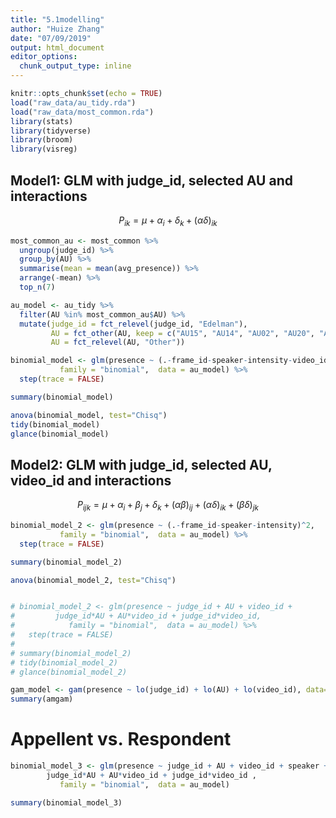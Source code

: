 ```yaml
---
title: "5.1modelling"
author: "Huize Zhang"
date: "07/09/2019"
output: html_document
editor_options: 
  chunk_output_type: inline
---
```


```r
knitr::opts_chunk$set(echo = TRUE)
load("raw_data/au_tidy.rda")
load("raw_data/most_common.rda")
library(stats)
library(tidyverse)
library(broom)
library(visreg)
```


## Model1: GLM with judge_id, selected AU and interactions 

$$P_{ik} = \mu + \alpha_i + \delta_k + (\alpha\delta)_{ik}$$
```r
most_common_au <- most_common %>% 
  ungroup(judge_id) %>% 
  group_by(AU) %>% 
  summarise(mean = mean(avg_presence)) %>% 
  arrange(-mean) %>% 
  top_n(7)

au_model <- au_tidy %>% 
  filter(AU %in% most_common_au$AU) %>% 
  mutate(judge_id = fct_relevel(judge_id, "Edelman"), 
         AU = fct_other(AU, keep = c("AU15", "AU14", "AU02", "AU20", "AU01", "AU25")),
         AU = fct_relevel(AU, "Other"))

binomial_model <- glm(presence ~ (.-frame_id-speaker-intensity-video_id)^2, 
           family = "binomial",  data = au_model) %>% 
  step(trace = FALSE)

summary(binomial_model)

anova(binomial_model, test="Chisq")
tidy(binomial_model)
glance(binomial_model)

```

## Model2: GLM with judge_id, selected AU, video_id and interactions 

$$P_{ijk} = \mu + \alpha_i + \beta_j +\delta_k + (\alpha\beta)_{ij}+(\alpha\delta)_{ik} + (\beta\delta)_{jk}$$

```r

binomial_model_2 <- glm(presence ~ (.-frame_id-speaker-intensity)^2, 
           family = "binomial",  data = au_model) %>% 
  step(trace = FALSE)

summary(binomial_model_2)

anova(binomial_model_2, test="Chisq")


# binomial_model_2 <- glm(presence ~ judge_id + AU + video_id +
#         judge_id*AU + AU*video_id + judge_id*video_id, 
#            family = "binomial",  data = au_model) %>% 
#   step(trace = FALSE)
# 
# summary(binomial_model_2)
# tidy(binomial_model_2)
# glance(binomial_model_2)

```


```r
gam_model <- gam(presence ~ lo(judge_id) + lo(AU) + lo(video_id), data=au_model)
summary(amgam)
```


# Appellent vs. Respondent 
```r
binomial_model_3 <- glm(presence ~ judge_id + AU + video_id + speaker + 
        judge_id*AU + AU*video_id + judge_id*video_id , 
           family = "binomial",  data = au_model)

summary(binomial_model_3)
```

